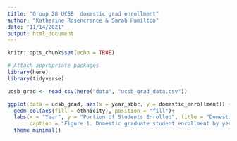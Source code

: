 ```yaml
---
title: "Group 28 UCSB  domestic grad enrollment"
author: "Katherine Rosencrance & Sarah Hamilton"
date: "11/14/2021"
output: html_document
---
```


```r
knitr::opts_chunk$set(echo = TRUE)

# Attach appropriate packages
library(here)
library(tidyverse)
```

```r
ucsb_grad <- read_csv(here("data", "ucsb_grad_data.csv"))
```

```r
ggplot(data = ucsb_grad, aes(x = year_abbr, y = domestic_enrollment)) +
  geom_col(aes(fill = ethnicity), position = "fill")+
  labs(x = "Year", y = "Portion of Students Enrolled", title = "Domestic Enrollment of Students by Year", subtitle = "2008-2020",
       caption = "Figure 1. Domestic graduate student enrollment by year. The portion of domestic students \n enrolled is plotted on the y axis against the year they were enrolled on the x axis, ranging \n from 2008 to 2019. The various colors illustrate the ethnicity breakdown for each year.")+
  theme_minimal()
```

